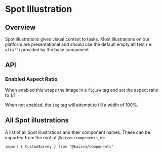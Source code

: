 
<Meta of={SpotIllustrationStories} />

# Spot Illustration

<ResourceLinks
  sourceCode="https://github.com/cultureamp/kaizen-design-system/tree/main/packages/components/src/Illustration"
  figma="https://www.figma.com/file/eZKEE5kXbEMY3lx84oz8iN/%F0%9F%92%9C-UI-Kit%3A-Heart?type=design&node-id=50176%3A251125&mode=design&t=5GnjF9A8Wnd9UmHY-1"
  designGuidelines="https://cultureamp.atlassian.net/wiki/spaces/DesignSystem/pages/3082060340/Illustration"
  className="!kz-mb-8"
/>

<KAIOInstallation exportNames="CompanyDetails" />

## Overview

Spot illustrations gives visual context to tasks. Most illustrations on our platform are presentational and should use the default empty alt text (ie: `alt=""`) provided by the base component.

<Canvas of={SpotIllustrationStories.Playground} />
<Controls of={SpotIllustrationStories.Playground} />

## API

### Enabled Aspect Ratio

When enabled this wraps the image in a `figure` tag and set the aspect ratio to 1/1.

<Canvas of={SpotIllustrationStories.EnabledAspectRatio} />

When not enabled, the `img` tag will attempt to fill a width of 100%.

## All Spot illustrations

A list of all Spot illustrations and their component names. These can be imported from the root of `@kaizen/components`, ie:

`import { CustomSurvey } from "@kaizen/components"`

<Canvas of={StickerSheetStories.StickerSheetDefault} />
